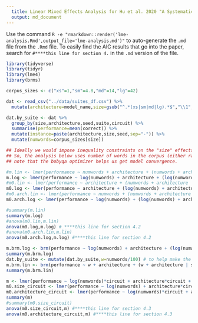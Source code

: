 ```yaml
---
  title: Linear Mixed Effects Analysis for Hu et al. 2020 "A Systematic Assessment of Syntactic Generalization in Neural Language Models"
  output: md_document
---
```


Use the command `R -e "rmarkdown::render('lme-analysis.Rmd',output_file='lme-analysis.md')"` to auto-generate the `.md` file from the `.Rmd` file.  To easily find the AIC results that go into the paper, search for `#****this line for section 4.` in the `.md` version of the file.
 
```r
library(tidyverse)
library(tidyr)
library(lme4)
library(brms)

corpus_sizes <- c("xs"=1,"sm"=4.8,"md"=14,"lg"=42)
```

```r
dat <- read_csv("../data/suites_df.csv") %>%
  mutate(architecture=model_name,size=gsub("^.*(xs|sm|md|lg).*$","\\1",corpus),performance=correct) 

dat.by_suite <- dat %>%
  group_by(size,architecture,seed,suite,circuit) %>%
  summarise(performance=mean(correct)) %>%
  mutate(instance=paste(architecture,size,seed,sep="-")) %>%
  mutate(numwords=corpus_sizes[size])
```

```r
## Ideally we would impose inequality constraints on the "size" effects, but I don't think we can do this with lme4.
## So, the analysis below uses number of words in the corpus (either raw or log) as a numeric predictor.
## note that the bobyqa optimizer helps us get model convergence.

#m.lin <- lmer(performance ~ numwords + architecture + (numwords + architecture | suite) + (1|instance),data=dat.by_suite,REML=F,control=lmerControl(optimizer="bobyqa",optCtrl=list(maxfun=200000) ))
m.log <- lmer(performance ~ log(numwords) + architecture + (log(numwords) + architecture | suite) + (1|instance),data=dat.by_suite,REML=F,control=lmerControl(optimizer="bobyqa",optCtrl=list(maxfun=200000) ))
#m0.lin <- lmer(performance ~ architecture + (numwords + architecture | suite) + (1|instance),data=dat.by_suite,REML=F,control=lmerControl(optimizer="bobyqa",optCtrl=list(maxfun=200000) ))
m0.log <- lmer(performance ~ architecture + (log(numwords) + architecture | suite) + (1|instance),data=dat.by_suite,REML=F,control=lmerControl(optimizer="bobyqa",optCtrl=list(maxfun=200000) ))
#m0.arch.lin <- lmer(performance ~ numwords + (numwords + architecture | suite) + (1|instance),data=dat.by_suite,REML=F,control=lmerControl(optimizer="bobyqa",optCtrl=list(maxfun=200000) ))
m0.arch.log <- lmer(performance ~ log(numwords) + (log(numwords) + architecture | suite) + (1|instance),data=dat.by_suite,REML=F,control=lmerControl(optimizer="bobyqa",optCtrl=list(maxfun=200000) ))

#summary(m.lin)
summary(m.log)
#anova(m0.lin,m.lin)
anova(m0.log,m.log) # ****this line for section 4.2
#anova(m0.arch.lin,m.lin)
anova(m0.arch.log,m.log) #****this line for section 4.2
```

```r
m.brm.log <- brm(performance ~ log(numwords) + architecture + (log(numwords) + architecture | suite) + (1|instance),data=dat.by_suite,iter=5000,warmup=1000)
summary(m.brm.log)
dat.by_suite <- mutate(dat.by_suite,w=numwords/100) # to help make the effect size easily visible in brms' summary()
m.brm.lin <- brm(performance ~ w + architecture + (w + architecture | suite) + (1|instance),data=dat.by_suite,iter=5000,warmup=1000)
summary(m.brm.lin)
```


```r
m <- lmer(performance ~ log(numwords)*circuit + architecture*circuit + (log(numwords) + architecture | suite) + (1|instance),data=dat.by_suite,REML=F,control=lmerControl(optimizer="bobyqa",optCtrl=list(maxfun=200000) ))
m0.size_circuit <- lmer(performance ~ log(numwords) + architecture*circuit + (log(numwords) + architecture | suite) + (1|instance),data=dat.by_suite,REML=F,control=lmerControl(optimizer="bobyqa",optCtrl=list(maxfun=200000) ))
m0.architecture_circuit <- lmer(performance ~ log(numwords)*circuit + architecture + (log(numwords) + architecture | suite) + (1|instance),data=dat.by_suite,REML=F,control=lmerControl(optimizer="bobyqa",optCtrl=list(maxfun=200000) ))
summary(m)
#summary(m0.size_circuit)
anova(m0.size_circuit,m) #****this line for section 4.3
anova(m0.architecture_circuit,m) #****this line for section 4.3
```